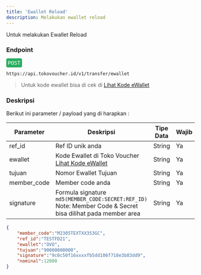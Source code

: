```yaml
---
title: 'Ewallet Reload'
description: Melakukan ewallet reload
---
```



Untuk melakukan Ewallet Reload


### Endpoint
<div style="font-family:monospace;margin-bottom: 12px;">
<span style="color:white;background:#27ae60;border-radius: 4px;padding: 4px;">POST</span>
</div>

```
https://api.tokovoucher.id/v1/transfer/ewallet
```

> Untuk kode ewallet bisa di cek di [Lihat Kode eWallet](https://member.tokovoucher.id/list-kode)    

### Deskripsi
Berikut ini parameter / payload yang di harapkan :

| Parameter   | Deskripsi                                                                                                              | Tipe Data | Wajib |
|-------------|------------------------------------------------------------------------------------------------------------------------|-----------|-------|
| ref_id      | Ref ID unik anda                                                                                                       | String    | Ya    |
| ewallet      | Kode Ewallet di Toko Voucher [Lihat Kode eWallet](https://member.tokovoucher.id/list-kode)                                                                                                           | String    | Ya    |
| tujuan      | Nomor Ewallet Tujuan                                                                                                      | String    | Ya    |
| member_code | Member code anda                                                                                                       | String    | Ya    |
| signature   | Formula signature `md5(MEMBER_CODE:SECRET:REF_ID)` Note: Member Code & Secret bisa dilihat pada member area | String    | Ya    |


```json title=Contoh
{
    "member_code":"M2305TEXTXX353GC",
    "ref_id":"TESTFD21",
    "ewallet":"OVO",
    "tujuan":"90000000000",
    "signature":"9c0c50f16xxxxfb5dd106f718e3b83dd9",
    "nominal":12000
}
```
